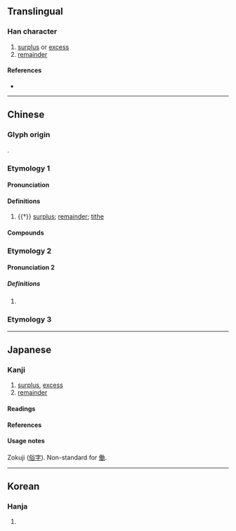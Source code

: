{{also|働}}
{{character info}}
==Translingual==

===Han character===
{{Han char|rn=9|rad=人|as=02|sn=4|four=24227|canj=OKS|ids=⿰亻力}}

# [[surplus]] or [[excess]]
# [[remainder]]

====References====
* {{Han ref|kx=0091.100|dkj=00350|dj=0193.020|hdz=10110.020|uh=4EC2|ud=20162|bh=C952|bd=51538}}

----

==Chinese==

===Glyph origin===
{{Han etym}}
{{Han compound|人|力|ls=psc|c1=s|c2=p|t1=person}}.

===Etymology 1===
{{zh-forms|alt=阞}}

====Pronunciation====
{{zh-pron
|m=lè
|c=lak6
|mc=2
|oc=n,1
|ma=
|cat=n
}}

====Definitions====
{{zh-hanzi}}

# {{†}} [[surplus]]; [[remainder]]; [[tithe]]

====Compounds====
{{zh-der|仂語|偪仂}}

===Etymology 2===
{{zh-forms}}

====Pronunciation 2====
{{zh-pron
|m=lì
|c=lik6
|mc=1
|oc=n,2
|ma=
|cat=adv
}}

=====Definitions=====
{{zh-hanzi}}

# {{zh-alt-form|力|[[strenuously]]; [[untiringly]]}}

===Etymology 3===
{{zh-see|働|v}}

----

==Japanese==
{{ja-see-also|働}}

===Kanji===
{{ja-kanji|grade=uc|rs=人02}}

# [[surplus]], [[excess]]
# [[remainder]]

====Readings====
{{ja-readings
|goon=ろく, りき
|kanon=ろく, りょく
|kun=はたら-く, つと-める
|nanori=つとむ
}}

====References====
{{ja-kref
|jis=503E
|ku=4830
|shift=98BC
|euc=D0BE
|freq=''[[俗字]] (zokuji)''
|nelson=342
|newnelson=101
|halpern=22
|kld=''not listed''
|heisig=''not listed''
|tuttle=2a11.1
}}

====Usage notes====
Zokuji ([[俗字]]). Non-standard for [[働]].

----

==Korean==

===Hanja===
{{ko-hanja|hangeul=[[륵]]|rv=reuk|mr=rŭk}}

# {{rfdef|ko|sort=人02}}